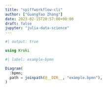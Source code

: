```yaml
---
title: "spiffworkflow-cli"
author: ["GuangTao Zhang"]
date: 2023-02-15T20:57:00+00:00
draft: false
jupyter: "julia-data-science"
---
```


```julia
#| output: true

using Kroki
```

```julia
#| label: example-bpmn

Diagram(
  :bpmn;
  path = joinpath(@__DIR__, "example.bpmn"),
)
```
